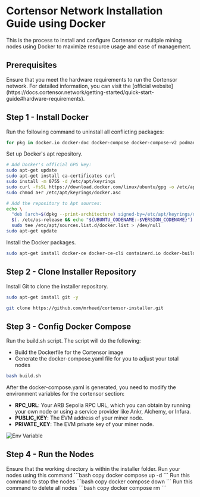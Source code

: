 
# Cortensor Network Installation Guide using Docker
This is the process to install and configure Cortensor or multiple mining nodes using Docker to maximize resource usage and ease of management.

## Prerequisites
<Callout type="info">
Ensure that you meet the hardware requirements to run the Cortensor network. For detailed information, you can visit the [official website](https://docs.cortensor.network/getting-started/quick-start-guide#hardware-requirements).
</Callout>

## Step 1 - Install Docker
Run the following command to uninstall all conflicting packages:
```bash copy
for pkg in docker.io docker-doc docker-compose docker-compose-v2 podman-docker containerd runc; do sudo apt-get remove $pkg; done
```

Set up Docker's apt repository.
```bash copy
# Add Docker's official GPG key:
sudo apt-get update
sudo apt-get install ca-certificates curl
sudo install -m 0755 -d /etc/apt/keyrings
sudo curl -fsSL https://download.docker.com/linux/ubuntu/gpg -o /etc/apt/keyrings/docker.asc
sudo chmod a+r /etc/apt/keyrings/docker.asc

# Add the repository to Apt sources:
echo \
  "deb [arch=$(dpkg --print-architecture) signed-by=/etc/apt/keyrings/docker.asc] https://download.docker.com/linux/ubuntu \
  $(. /etc/os-release && echo "${UBUNTU_CODENAME:-$VERSION_CODENAME}") stable" | \
  sudo tee /etc/apt/sources.list.d/docker.list > /dev/null
sudo apt-get update
```

Install the Docker packages.

```bash copy
sudo apt-get install docker-ce docker-ce-cli containerd.io docker-buildx-plugin docker-compose-plugin -y
```

## Step 2 - Clone Installer Repository
Install Git to clone the installer repository.
```bash copy
sudo apt-get install git -y
```
```bash copy
git clone https://github.com/mrheed/cortensor-installer.git
```

## Step 3 - Config Docker Compose
Run the build.sh script. The script will do the following:
- Build the Dockerfile for the Cortensor image
- Generate the docker-compose.yaml file for you to adjust your total nodes

```bash copy
bash build.sh
```

After the docker-compose.yaml is generated, you need to modify the environment variables for the cortensor section:
- **RPC_URL**: Your ARB Sepolia RPC URL, which you can obtain by running your own node or using a service provider like Ankr, Alchemy, or Infura.
- **PUBLIC_KEY**: The EVM address of your miner node.
- **PRIVATE_KEY**: The EVM private key of your miner node.

![Env Variable](/cortensor/env.png)

## Step 4 - Run the Nodes
<Callout type="info">
Ensure that the working directory is within the installer folder.
</Callout>
Run your nodes using this command
```bash copy
docker compose up -d
```
Run this command to stop the nodes
```bash copy
docker compose down
```
Run this command to delete all nodes
```bash copy
docker compose rm
```